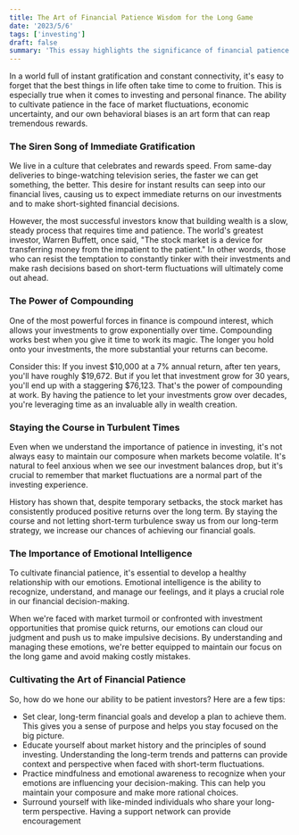 ```yaml
---
title: The Art of Financial Patience Wisdom for the Long Game
date: '2023/5/6'
tags: ['investing']
draft: false
summary: 'This essay highlights the significance of financial patience in investing and personal finance. It stresses the power of compound interest, staying calm during market turbulence, and developing emotional intelligence. It provides useful tips to cultivate a long-term perspective and argues that financial patience is crucial for wealth creation.'
---
```


In a world full of instant gratification and constant connectivity, it's easy to forget that the best things in life often take time to come to fruition. This is especially true when it comes to investing and personal finance. The ability to cultivate patience in the face of market fluctuations, economic uncertainty, and our own behavioral biases is an art form that can reap tremendous rewards.

### The Siren Song of Immediate Gratification

We live in a culture that celebrates and rewards speed. From same-day deliveries to binge-watching television series, the faster we can get something, the better. This desire for instant results can seep into our financial lives, causing us to expect immediate returns on our investments and to make short-sighted financial decisions.

However, the most successful investors know that building wealth is a slow, steady process that requires time and patience. The world's greatest investor, Warren Buffett, once said, "The stock market is a device for transferring money from the impatient to the patient." In other words, those who can resist the temptation to constantly tinker with their investments and make rash decisions based on short-term fluctuations will ultimately come out ahead.

### The Power of Compounding

One of the most powerful forces in finance is compound interest, which allows your investments to grow exponentially over time. Compounding works best when you give it time to work its magic. The longer you hold onto your investments, the more substantial your returns can become.

Consider this: If you invest $10,000 at a 7% annual return, after ten years, you'll have roughly $19,672. But if you let that investment grow for 30 years, you'll end up with a staggering $76,123. That's the power of compounding at work. By having the patience to let your investments grow over decades, you're leveraging time as an invaluable ally in wealth creation.

### Staying the Course in Turbulent Times

Even when we understand the importance of patience in investing, it's not always easy to maintain our composure when markets become volatile. It's natural to feel anxious when we see our investment balances drop, but it's crucial to remember that market fluctuations are a normal part of the investing experience.

History has shown that, despite temporary setbacks, the stock market has consistently produced positive returns over the long term. By staying the course and not letting short-term turbulence sway us from our long-term strategy, we increase our chances of achieving our financial goals.

### The Importance of Emotional Intelligence

To cultivate financial patience, it's essential to develop a healthy relationship with our emotions. Emotional intelligence is the ability to recognize, understand, and manage our feelings, and it plays a crucial role in our financial decision-making.

When we're faced with market turmoil or confronted with investment opportunities that promise quick returns, our emotions can cloud our judgment and push us to make impulsive decisions. By understanding and managing these emotions, we're better equipped to maintain our focus on the long game and avoid making costly mistakes.

### Cultivating the Art of Financial Patience

So, how do we hone our ability to be patient investors? Here are a few tips:

- Set clear, long-term financial goals and develop a plan to achieve them. This gives you a sense of purpose and helps you stay focused on the big picture.
- Educate yourself about market history and the principles of sound investing. Understanding the long-term trends and patterns can provide context and perspective when faced with short-term fluctuations.
- Practice mindfulness and emotional awareness to recognize when your emotions are influencing your decision-making. This can help you maintain your composure and make more rational choices.
- Surround yourself with like-minded individuals who share your long-term perspective. Having a support network can provide encouragement

